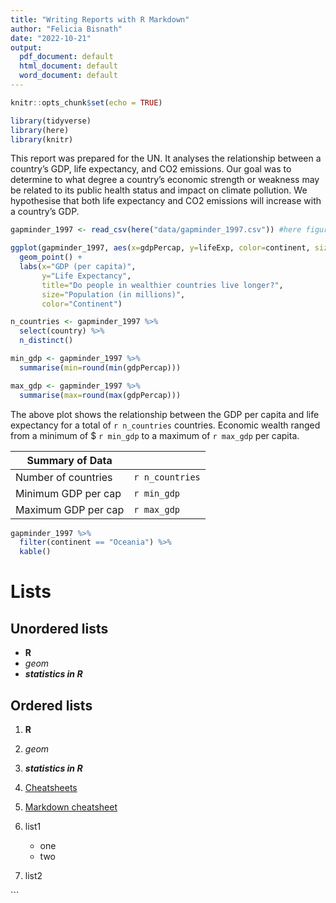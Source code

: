 ```yaml
---
title: "Writing Reports with R Markdown"
author: "Felicia Bisnath"
date: "2022-10-21"
output:
  pdf_document: default
  html_document: default
  word_document: default
---
```


```r
knitr::opts_chunk$set(echo = TRUE)
```

```r
library(tidyverse)
library(here)
library(knitr)
```
This report was prepared for the UN. It analyses the relationship between a country's GDP, life expectancy, and CO2 emissions. Our goal was to determine to what degree a country's economic strength or weakness may be related to its public health status and impact on climate pollution. We hypothesise that both life expectancy and CO2 emissions will increase with a country's GDP. 

``` r
gapminder_1997 <- read_csv(here("data/gapminder_1997.csv")) #here figures out where the root is for the project

```

```r
ggplot(gapminder_1997, aes(x=gdpPercap, y=lifeExp, color=continent, size=pop/1000000)) +
  geom_point() +
  labs(x="GDP (per capita)",
       y="Life Expectancy",
       title="Do people in wealthier countries live longer?",
       size="Population (in millions)",
       color="Continent")
```

``` r
n_countries <- gapminder_1997 %>%
  select(country) %>%
  n_distinct()

```

```r
min_gdp <- gapminder_1997 %>%
  summarise(min=round(min(gdpPercap)))

```

``` r
max_gdp <- gapminder_1997 %>%
  summarise(max=round(max(gdpPercap)))

```

The above plot shows the relationship between the GDP per capita and life expectancy for a total of `r n_countries` countries. Economic wealth ranged from a minimum of $ `r min_gdp` to a maximum of `r max_gdp` per capita.

|Summary of Data|
|-------|-------|
|Number of countries| `r n_countries`|
|Minimum GDP per cap | `r min_gdp`|
|Maximum GDP per cap | `r max_gdp`|

```r
gapminder_1997 %>%
  filter(continent == "Oceania") %>%
  kable()

```

# Lists
## Unordered lists
* **R**
* _geom_
* **_statistics in R_**

## Ordered lists
1. **R**
2. _geom_
3. **_statistics in R_**
4. [Cheatsheets](www.rstudio.com/resources/cheatsheets)
5. [Markdown cheatsheet](https://www.rstudio.com/wp-content/uploads/2015/03/rmarkdown-reference.pdf)


1. list1
   - one
   - two
2. list2

```